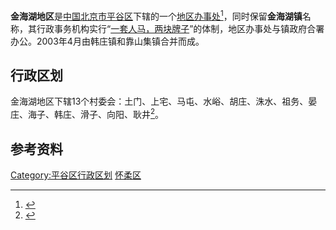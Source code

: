 {{中国乡级行政区
|景观照片文件名 = 
|景观照片描述 = 
|汉语拼音 = 
|其他语言 = 
|其他语言名称 = 
|旧称 = 
|地名出处 = [[海子水库|金海湖]]
|位置图文件名 = 
|位置图描述 = 
|自定义图片= 
|建置时间 = 2003年4月
|政府驻地 = 
|毗邻 = 
|总面积 = 45.78平方千米
|总人口 = 
|总人口年份 = 
|户籍人口 = 1.74万
|户籍人口年份 = 
|常住人口 = 
|常住人口年份 = 
|人口密度 = 
|GDP = 
|GDP年份 = 
|邮政编码 = 101400
|电话区号 = 10
|官方网站 = 
|网站名称 = 
|11/01/17/006/000}}
'''金海湖地区'''是[[中华人民共和国|中国]][[北京市|北京市]][[平谷区|平谷区]]下辖的一个[[地区办事处|地区办事处]]<ref>{{Cite web |url=http://www.chinaquhua.cn/beijing/ |title=金海湖地区 |access-date=2011-08-08 |archive-date=2011-08-10 |archive-url=https://web.archive.org/web/20110810192804/http://www.chinaquhua.cn/beijing/ |dead-url=yes }}</ref>，同时保留'''金海湖镇'''名称，其行政事务机构实行“[[一套人马，两块牌子|一套人马，两块牌子]]”的体制，地区办事处与镇政府合署办公。2003年4月由韩庄镇和靠山集镇合并而成。

==行政区划==
金海湖地区下辖13个村委会：土门、上宅、马屯、水峪、胡庄、洙水、祖务、晏庄、海子、韩庄、滑子、向阳、耿井<ref>{{Cite web |url=http://www.xzqh.org/html/2008/0617/408.html |title=平谷区行政区划 |access-date=2011-08-08 |archive-date=2012-03-24 |archive-url=https://web.archive.org/web/20120324224435/http://www.xzqh.org/html/2008/0617/408.html |dead-url=no }}</ref>。

==参考资料==
{{reflist}}

{{北京小作品}}
{{平谷区行政区划}}

[[Category:平谷区行政区划|Category:平谷区行政区划]]
[[Category:北京市乡镇|怀柔区]]